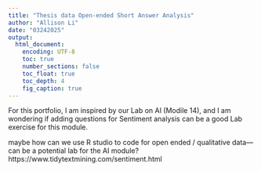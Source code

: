 ```yaml
---
title: "Thesis data Open-ended Short Answer Analysis"
author: "Allison Li"
date: "03242025"
output: 
  html_document:
    encoding: UTF-8
    toc: true
    number_sections: false
    toc_float: true
    toc_depth: 4
    fig_caption: true
---
```


For this portfolio, I am inspired by our Lab on AI (Modile 14), and I am wondering if adding questions for Sentiment analysis can be a good Lab exercise for this module. 

maybe how can we use R studio to code for open ended / qualitative data--- can be a potential lab for the AI module?
https://www.tidytextmining.com/sentiment.html